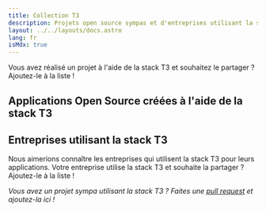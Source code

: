 ```yaml
---
title: Collection T3
description: Projets open source sympas et d'entreprises utilisant la stack T3
layout: ../../layouts/docs.astro
lang: fr
isMdx: true
---
```


Vous avez réalisé un projet à l'aide de la stack T3 et souhaitez le partager ? Ajoutez-le à la liste !

## Applications Open Source créées à l'aide de la stack T3

<OpenSourceAppList linkIntl="Lien"/>

## Entreprises utilisant la stack T3

Nous aimerions connaître les entreprises qui utilisent la stack T3 pour leurs applications. Votre entreprise utilise la stack T3 et souhaite la partager ? Ajoutez-le à la liste !

<CompanyList linkIntl="Lien"/>

_Vous avez un projet sympa utilisant la stack T3 ? Faites une [pull request](https://github.com/t3-oss/create-t3-app/tree/next/www/src/components/docs/openSourceAppList.tsx) et ajoutez-la ici !_
